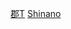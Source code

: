 {{Navbox
|name = 信濃國的郡
|state = {{{state|autocollapse}}}
|titlestyle = background:#CCFFCC;
|title = [[信濃國]]的郡
|bodystyle = background:#f9f9f9;
|groupstyle = background:#CCFFCC; vertical-align:top;padding:0.125em 0.25em;
|liststyle = width:auto;
|oddstyle = background:#fcfcfc;
|evenstyle =
|group1 = [[北信地方|北信]]
|list1 = [[更級郡]] &#124; [[高井郡]] &#124; [[埴科郡]] &#124; [[水內郡]]
|group2 = [[東信地方|東信]]
|list2 = [[小縣郡]] &#124; [[佐久郡]]
|group3 = [[中信地方|中信]]
|list3 = [[安曇郡]] &#124; [[筑摩郡]]
|group4 = [[南信地方|南信]]
|list4 = [[諏訪郡]] &#124; [[伊那郡]]  
}}<noinclude>
[[Category:信濃國|郡T]]
[[Category:日本令制國行政區劃模板|Shinano]]
</noinclude>